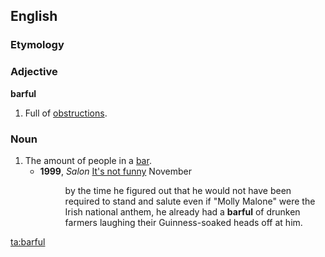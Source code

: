 ==English==

===Etymology===
{{suffix|bar|ful}}

===Adjective===
'''barful'''

# {{context|archaic|lang=en}} Full of [[obstruction]]s.

===Noun===
{{en-noun}}

# The amount of people in a [[bar]].
#* '''1999''', ''Salon'' [http://www.salon.com/mwt/feature/1999/11/15/doomed2/ It's not funny] November 
#*: by the time he figured out that he would not have been required to stand and salute even if "Molly Malone" were the Irish national anthem, he already had a '''barful''' of drunken farmers laughing their Guinness-soaked heads off at him.

[[ta:barful]]